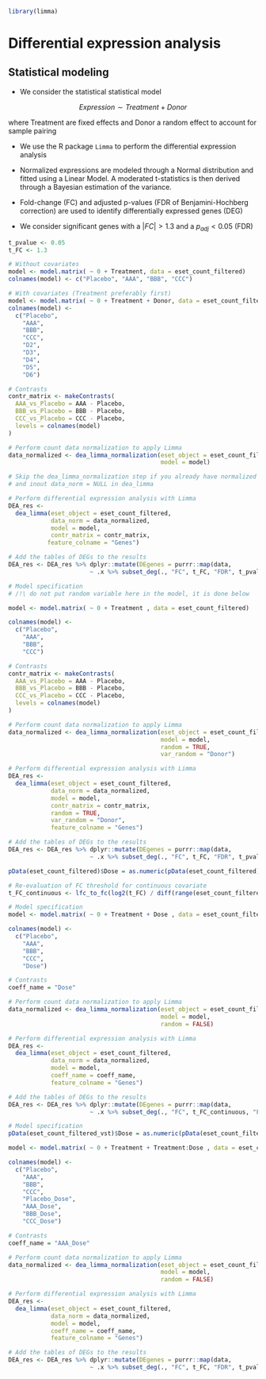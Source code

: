 <!--------------------------------------------------------------------------------------------->
<!--                                                                                         -->
<!--                            Differential Expression analysis                             -->
<!--                                                                                         -->
<!--------------------------------------------------------------------------------------------->

```r
library(limma)
```

# **Differential expression analysis**

## **Statistical modeling**

:::info
+ We consider the statistical statistical model

$$Expression \sim \textit{Treatment} + Donor $$

where Treatment are fixed effects and Donor a random effect to account for sample pairing

+ We use the R package `Limma` to perform the differential expression analysis

+ Normalized expressions are modeled through a Normal distribution and fitted using a Linear Model. A moderated t-statistics is then derived through a Bayesian estimation of the variance.

+ Fold-change (FC) and adjusted p-values (FDR of Benjamini-Hochberg correction) are used to identify differentially expressed genes (DEG)

+ We consider significant genes with a $|FC| > 1.3$ and a  $p_{adj} < 0.05$ (FDR)

:::



<!-- This script performs Limma analysis                                                     -->
<!-- It produces a tibble with, for each contrast, its table of results and table of DEGs    -->
<!-- This tibble is then used in the following script for result exploration                 -->        

<!-- Setting FC and FDR cut-offs  -->
```r
t_pvalue <- 0.05
t_FC <- 1.3
```

<!------------------------------------------->
<!--                                       -->
<!--         Fixed Effects Model           -->
<!--                                       -->
<!------------------------------------------->

```r
# Without covariates
model <- model.matrix( ~ 0 + Treatment, data = eset_count_filtered)
colnames(model) <- c("Placebo", "AAA", "BBB", "CCC")

# With covariates (Treatment preferably first)
model <- model.matrix( ~ 0 + Treatment + Donor, data = eset_count_filtered)
colnames(model) <-
  c("Placebo",
    "AAA",
    "BBB",
    "CCC",
    "D2",
    "D3",
    "D4",
    "D5",
    "D6")

# Contrasts
contr_matrix <- makeContrasts(
  AAA_vs_Placebo = AAA - Placebo,
  BBB_vs_Placebo = BBB - Placebo,
  CCC_vs_Placebo = CCC - Placebo,
  levels = colnames(model)
)

# Perform count data normalization to apply Limma
data_normalized <- dea_limma_normalization(eset_object = eset_count_filtered,
                                           model = model)

# Skip the dea_limma_normalization step if you already have normalized count and want to use them in Limma
# and inout data_norm = NULL in dea_limma

# Perform differential expression analysis with Limma
DEA_res <-
  dea_limma(eset_object = eset_count_filtered,
            data_norm = data_normalized,
            model = model,
            contr_matrix = contr_matrix, 
           feature_colname = "Genes")

# Add the tables of DEGs to the results
DEA_res <- DEA_res %>% dplyr::mutate(DEgenes = purrr::map(data,
                       ~ .x %>% subset_deg(., "FC", t_FC, "FDR", t_pvalue, order = "FC")))

```


<!------------------------------------------->
<!--                                       -->
<!--        Random Effects Model           -->
<!--                                       -->
<!------------------------------------------->

```r
# Model specification
# /!\ do not put random variable here in the model, it is done below

model <- model.matrix( ~ 0 + Treatment , data = eset_count_filtered)

colnames(model) <-
  c("Placebo",
    "AAA",
    "BBB",
    "CCC")

# Contrasts
contr_matrix <- makeContrasts(
  AAA_vs_Placebo = AAA - Placebo,
  BBB_vs_Placebo = BBB - Placebo,
  CCC_vs_Placebo = CCC - Placebo,
  levels = colnames(model)
)

# Perform count data normalization to apply Limma
data_normalized <- dea_limma_normalization(eset_object = eset_count_filtered,
                                           model = model,
                                           random = TRUE,
                                           var_random = "Donor")

# Perform differential expression analysis with Limma
DEA_res <-
  dea_limma(eset_object = eset_count_filtered,
            data_norm = data_normalized,
            model = model,
            contr_matrix = contr_matrix,
            random = TRUE,
            var_random = "Donor", 
            feature_colname = "Genes")

# Add the tables of DEGs to the results
DEA_res <- DEA_res %>% dplyr::mutate(DEgenes = purrr::map(data,
                       ~ .x %>% subset_deg(., "FC", t_FC, "FDR", t_pvalue, order = "FC")))

```


<!------------------------------------------->
<!--                                       -->
<!--          Continuous covariate         -->
<!--                                       -->
<!------------------------------------------->

<!-- FC threshold has to be re-calculated for a continuous variable -->

```r
pData(eset_count_filtered)$Dose = as.numeric(pData(eset_count_filtered)$Dose)

# Re-evaluation of FC threshold for continuous covariate
t_FC_continuous <- lfc_to_fc(log2(t_FC) / diff(range(eset_count_filtered$Dose)))

```


```r
# Model specification
model <- model.matrix( ~ 0 + Treatment + Dose , data = eset_count_filtered)

colnames(model) <-
  c("Placebo",
    "AAA",
    "BBB",
    "CCC", 
    "Dose")

# Contrasts
coeff_name = "Dose"

# Perform count data normalization to apply Limma
data_normalized <- dea_limma_normalization(eset_object = eset_count_filtered,
                                           model = model,
                                           random = FALSE)

# Perform differential expression analysis with Limma
DEA_res <-
  dea_limma(eset_object = eset_count_filtered,
            data_norm = data_normalized,
            model = model,
            coeff_name = coeff_name, 
            feature_colname = "Genes")

# Add the tables of DEGs to the results
DEA_res <- DEA_res %>% dplyr::mutate(DEgenes = purrr::map(data,
                       ~ .x %>% subset_deg(., "FC", t_FC_continuous, "FDR", t_pvalue, order = "FC")))

```



<!------------------------------------------->
<!--                                       -->
<!--          Interaction model            -->
<!--                                       -->
<!------------------------------------------->

<!-- The coding of interaction model depends on the type of variables considered (categorical or continuous) -->

<!------------------------------------------->
<!--     Categorical x Continuous          -->
<!------------------------------------------->

```r
# Model specification
pData(eset_count_filtered_vst)$Dose = as.numeric(pData(eset_count_filtered_vst)$Dose)

model <- model.matrix( ~ 0 + Treatment + Treatment:Dose , data = eset_count_filtered)

colnames(model) <-
  c("Placebo",
    "AAA",
    "BBB",
    "CCC",
    "Placebo_Dose",
    "AAA_Dose", 
    "BBB_Dose", 
    "CCC_Dose")

# Contrasts
coeff_name = "AAA_Dose"

# Perform count data normalization to apply Limma
data_normalized <- dea_limma_normalization(eset_object = eset_count_filtered,
                                           model = model,
                                           random = FALSE)

# Perform differential expression analysis with Limma
DEA_res <-
  dea_limma(eset_object = eset_count_filtered,
            data_norm = data_normalized,
            model = model,
            coeff_name = coeff_name,
            feature_colname = "Genes")

# Add the tables of DEGs to the results
DEA_res <- DEA_res %>% dplyr::mutate(DEgenes = purrr::map(data,
                       ~ .x %>% subset_deg(., "FC", t_FC, "FDR", t_pvalue, order = "FC")))

```



<!------------------------------------------->
<!--     Categorical x Categorical          -->
<!------------------------------------------->

<!-- ```{r continuous_outcome, eval = F} -->
<!-- # Model specification -->
<!-- model <- model.matrix( ~ 0 + Donor + Treatment  , data = eset_count_filtered) -->

<!-- colnames(model) <- -->
<!--   c("Placebo", -->
<!--     "AAA", -->
<!--     "BBB", -->
<!--     "CCC", -->
<!--     "Dose") -->

<!-- # Contrasts -->
<!-- coeff_name = "Dose" -->

<!-- # Perform count data normalization to apply Limma -->
<!-- data_normalized <- dea_limma_normalization(eset_object = eset_count_filtered, -->
<!--                                            model = model, -->
<!--                                            random = FALSE) -->

<!-- # Perform differential expression analysis with Limma -->
<!-- DEA_res <- -->
<!--   dea_limma(eset_object = eset_count_filtered, -->
<!--             data_norm = data_normalized, -->
<!--             model = model, -->
<!--             coeff_name = coeff_name, -->
<!--             feature_colname = "Genes") -->

<!-- # Add the tables of DEGs to the results -->
<!-- DEA_res <- DEA_res %>% dplyr::mutate(DEgenes = purrr::map(data, -->
<!--                        ~ .x %>% subset_deg(., "FC", t_FC, "FDR", t_pvalue, order = "FC"))) -->

<!-- ``` -->


